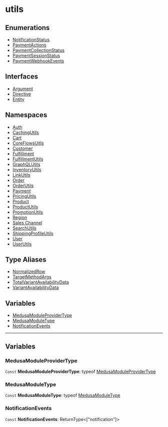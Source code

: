 
# utils

## Enumerations

- [NotificationStatus](../../utils/enums/utils.NotificationStatus/page.mdx)
- [PaymentActions](../../utils/enums/utils.PaymentActions/page.mdx)
- [PaymentCollectionStatus](../../utils/enums/utils.PaymentCollectionStatus/page.mdx)
- [PaymentSessionStatus](../../utils/enums/utils.PaymentSessionStatus/page.mdx)
- [PaymentWebhookEvents](../../utils/enums/utils.PaymentWebhookEvents/page.mdx)

## Interfaces

- [Argument](../../utils/interfaces/utils.Argument/page.mdx)
- [Directive](../../utils/interfaces/utils.Directive/page.mdx)
- [Entity](../../utils/interfaces/utils.Entity/page.mdx)

## Namespaces

- [Auth](../../utils/utils.Auth/page.mdx)
- [CachingUtils](../../utils/utils.CachingUtils/page.mdx)
- [Cart](../../utils/utils.Cart/page.mdx)
- [CoreFlowsUitls](../../utils/utils.CoreFlowsUitls/page.mdx)
- [Customer](../../utils/utils.Customer/page.mdx)
- [Fulfillment](../../utils/utils.Fulfillment/page.mdx)
- [FulfillmentUtils](../../utils/utils.FulfillmentUtils/page.mdx)
- [GraphQLUtils](../../utils/utils.GraphQLUtils/page.mdx)
- [InventoryUtils](../../utils/utils.InventoryUtils/page.mdx)
- [LinkUtils](../../utils/utils.LinkUtils/page.mdx)
- [Order](../../utils/utils.Order/page.mdx)
- [OrderUtils](../../utils/utils.OrderUtils/page.mdx)
- [Payment](../../utils/utils.Payment/page.mdx)
- [PricingUtils](../../utils/utils.PricingUtils/page.mdx)
- [Product](../../utils/utils.Product/page.mdx)
- [ProductUtils](../../utils/utils.ProductUtils/page.mdx)
- [PromotionUtils](../../utils/utils.PromotionUtils/page.mdx)
- [Region](../../utils/utils.Region/page.mdx)
- [Sales Channel](../../utils/utils.Sales_Channel/page.mdx)
- [SearchUtils](../../utils/utils.SearchUtils/page.mdx)
- [ShippingProfileUtils](../../utils/utils.ShippingProfileUtils/page.mdx)
- [User](../../utils/utils.User/page.mdx)
- [UserUtils](../../utils/utils.UserUtils/page.mdx)

## Type Aliases

- [NormalizedRow](../../utils/types/utils.NormalizedRow/page.mdx)
- [TargetMethodArgs](../../utils/types/utils.TargetMethodArgs/page.mdx)
- [TotalVariantAvailabilityData](../../utils/types/utils.TotalVariantAvailabilityData/page.mdx)
- [VariantAvailabilityData](../../utils/types/utils.VariantAvailabilityData/page.mdx)

## Variables

- [MedusaModuleProviderType](page.mdx#medusamoduleprovidertype)
- [MedusaModuleType](page.mdx#medusamoduletype)
- [NotificationEvents](page.mdx#notificationevents)

___

## Variables

### MedusaModuleProviderType

 `Const` **MedusaModuleProviderType**: typeof [MedusaModuleProviderType](page.mdx#medusamoduleprovidertype)

### MedusaModuleType

 `Const` **MedusaModuleType**: typeof [MedusaModuleType](page.mdx#medusamoduletype)

### NotificationEvents

 `Const` **NotificationEvents**: ReturnType&#60;["notification"]&#62;
